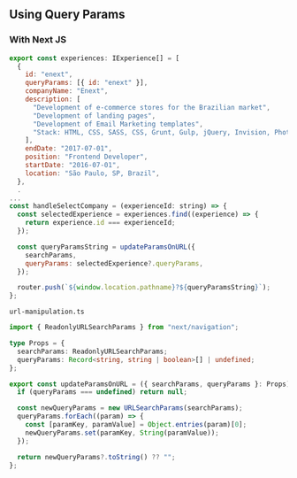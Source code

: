 ## Using Query Params

### With Next JS

```jsx
export const experiences: IExperience[] = [
  {
    id: "enext",
    queryParams: [{ id: "enext" }],
    companyName: "Enext",
    description: [
      "Development of e-commerce stores for the Brazilian market",
      "Development of landing pages",
      "Development of Email Marketing templates",
      "Stack: HTML, CSS, SASS, CSS, Grunt, Gulp, jQuery, Invision, Photoshop, RunRun It, Github",
    ],
    endDate: "2017-07-01",
    position: "Frontend Developer",
    startDate: "2016-07-01",
    location: "São Paulo, SP, Brazil",
  },
  .
...
const handleSelectCompany = (experienceId: string) => {
  const selectedExperience = experiences.find((experience) => {
    return experience.id === experienceId;
  });

  const queryParamsString = updateParamsOnURL({
    searchParams,
    queryParams: selectedExperience?.queryParams,
  });

  router.push(`${window.location.pathname}?${queryParamsString}`);
};
```

`url-manipulation.ts`

```ts
import { ReadonlyURLSearchParams } from "next/navigation";

type Props = {
  searchParams: ReadonlyURLSearchParams;
  queryParams: Record<string, string | boolean>[] | undefined;
};

export const updateParamsOnURL = ({ searchParams, queryParams }: Props) => {
  if (queryParams === undefined) return null;

  const newQueryParams = new URLSearchParams(searchParams);
  queryParams.forEach((param) => {
    const [paramKey, paramValue] = Object.entries(param)[0];
    newQueryParams.set(paramKey, String(paramValue));
  });

  return newQueryParams?.toString() ?? "";
};
```
